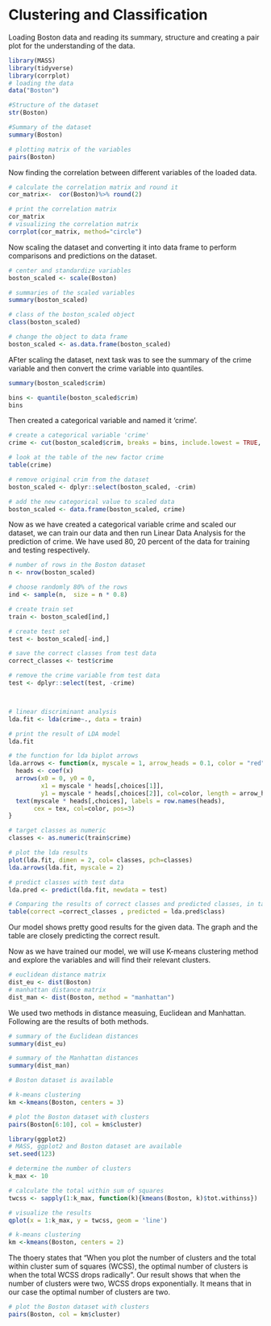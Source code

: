 # Clustering and Classification

Loading Boston data and reading its summary, structure and creating a pair plot for the understanding of the data.

```r
library(MASS)
library(tidyverse)
library(corrplot)
# loading the data
data("Boston")
```


```r
#Structure of the dataset
str(Boston)

#Summary of the dataset
summary(Boston)

# plotting matrix of the variables
pairs(Boston)
```

Now finding the correlation between different variables of the loaded data. 

```r

# calculate the correlation matrix and round it
cor_matrix<-  cor(Boston)%>% round(2) 

```

```r

# print the correlation matrix
cor_matrix
# visualizing the correlation matrix
corrplot(cor_matrix, method="circle")
```

Now scaling the dataset and converting it into data frame to perform comparisons and predictions on the dataset.

```r
# center and standardize variables
boston_scaled <- scale(Boston)
```

```r
# summaries of the scaled variables
summary(boston_scaled)
```

```r
# class of the boston_scaled object
class(boston_scaled)

# change the object to data frame
boston_scaled <- as.data.frame(boston_scaled)
```

AFter scaling the dataset, next task was to see the summary of the crime variable and then convert the crime variable into quantiles. 

```r

summary(boston_scaled$crim)

bins <- quantile(boston_scaled$crim)
bins
```

Then created a categorical variable and named it 'crime'. 

```r
# create a categorical variable 'crime'
crime <- cut(boston_scaled$crim, breaks = bins, include.lowest = TRUE, label = c("low", "med_low", "med_high", "high"))
```

```r

# look at the table of the new factor crime
table(crime)
```

```r
# remove original crim from the dataset
boston_scaled <- dplyr::select(boston_scaled, -crim)

# add the new categorical value to scaled data
boston_scaled <- data.frame(boston_scaled, crime)
```

Now as we have created a categorical variable crime and scaled our dataset, we can train our data and then run Linear Data Analysis for the prediction of crime. We have used 80, 20 percent of the data for training and testing respectively. 

```r


# number of rows in the Boston dataset 
n <- nrow(boston_scaled)

# choose randomly 80% of the rows
ind <- sample(n,  size = n * 0.8)

# create train set
train <- boston_scaled[ind,]

# create test set 
test <- boston_scaled[-ind,]

# save the correct classes from test data
correct_classes <- test$crime

# remove the crime variable from test data
test <- dplyr::select(test, -crime)



# linear discriminant analysis
lda.fit <- lda(crime~., data = train)
```

```r

# print the result of LDA model
lda.fit
```

```r


# the function for lda biplot arrows
lda.arrows <- function(x, myscale = 1, arrow_heads = 0.1, color = "red", tex = 0.75, choices = c(1,2)){
  heads <- coef(x)
  arrows(x0 = 0, y0 = 0, 
         x1 = myscale * heads[,choices[1]], 
         y1 = myscale * heads[,choices[2]], col=color, length = arrow_heads)
  text(myscale * heads[,choices], labels = row.names(heads), 
       cex = tex, col=color, pos=3)
}

# target classes as numeric
classes <- as.numeric(train$crime)
```

```r

# plot the lda results
plot(lda.fit, dimen = 2, col= classes, pch=classes)
lda.arrows(lda.fit, myscale = 2)
```

```r

# predict classes with test data
lda.pred <- predict(lda.fit, newdata = test)
```

```r
# Comparing the results of correct classes and predicted classes, in tabular form.  
table(correct =correct_classes , predicted = lda.pred$class)

```

Our model shows pretty good results for the given data. The graph and the table are closely predicting the correct result.

Now as we have trained our model, we will use K-means clustering method and explore the variables and will find their relevant clusters.

```r


# euclidean distance matrix
dist_eu <- dist(Boston)
# manhattan distance matrix
dist_man <- dist(Boston, method = "manhattan")
```

We used two methods in distance measuing, Euclidean and Manhattan. 
Following are the results of both methods.
```r

# summary of the Euclidean distances
summary(dist_eu)

# summary of the Manhattan distances
summary(dist_man)
```

```r
# Boston dataset is available

# k-means clustering
km <-kmeans(Boston, centers = 3)
```

```r
# plot the Boston dataset with clusters
pairs(Boston[6:10], col = km$cluster)
```

```r

library(ggplot2)
# MASS, ggplot2 and Boston dataset are available
set.seed(123)

# determine the number of clusters
k_max <- 10

# calculate the total within sum of squares
twcss <- sapply(1:k_max, function(k){kmeans(Boston, k)$tot.withinss})
```

```r
# visualize the results
qplot(x = 1:k_max, y = twcss, geom = 'line')
```

```r

# k-means clustering
km <-kmeans(Boston, centers = 2)
```
The thoery states that "When you plot the number of clusters and the total within cluster sum of squares (WCSS), the optimal number of clusters is when the total WCSS drops radically". Our result shows that when the number of clusters were two, WCSS drops exponentially. It means that in our case the optimal number of clusters are two. 

```r
# plot the Boston dataset with clusters
pairs(Boston, col = km$cluster)

```


